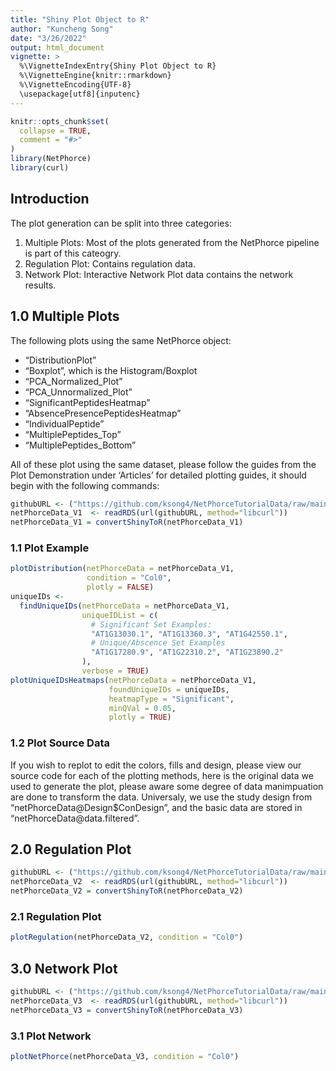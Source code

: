 ```yaml
---
title: "Shiny Plot Object to R"
author: "Kuncheng Song"
date: "3/26/2022"
output: html_document
vignette: >
  %\VignetteIndexEntry{Shiny Plot Object to R}
  %\VignetteEngine{knitr::rmarkdown}
  %\VignetteEncoding{UTF-8}
  \usepackage[utf8]{inputenc}
---
```


```r
knitr::opts_chunk$set(
  collapse = TRUE,
  comment = "#>"
)
library(NetPhorce)
library(curl)
```


## Introduction
The plot generation can be split into three categories: 

1. Multiple Plots: Most of the plots generated from the NetPhorce pipeline is part of this cateogry. 
2. Regulation Plot: Contains regulation data. 
3. Network Plot: Interactive Network Plot data contains the network results. 

## 1.0 Multiple Plots
The following plots using the same NetPhorce object:

+ "DistributionPlot"
+ "Boxplot", which is the Histogram/Boxplot 
+ "PCA_Normalized_Plot"
+ "PCA_Unnormalized_Plot"
+ "SignificantPeptidesHeatmap"
+ "AbsencePresencePeptidesHeatmap"
+ "IndividualPeptide"
+ "MultiplePeptides_Top"
+ "MultiplePeptides_Bottom"

All of these plot using the same dataset, please follow the guides from the Plot Demonstration under 'Articles' for detailed plotting guides, it should begin with the following commands:
```r
githubURL <- ("https://github.com/ksong4/NetPhorceTutorialData/raw/main/RPackageDemo/PCA_Normalized_Plot.RDS")
netPhorceData_V1  <- readRDS(url(githubURL, method="libcurl"))
netPhorceData_V1 = convertShinyToR(netPhorceData_V1)
```

### 1.1 Plot Example
```r
plotDistribution(netPhorceData = netPhorceData_V1,
                 condition = "Col0",
                 plotly = FALSE)
uniqueIDs <- 
  findUniqueIDs(netPhorceData = netPhorceData_V1,
                uniqueIDList = c(
                  # Significant Set Examples: 
                  "AT1G13030.1", "AT1G13360.3", "AT1G42550.1", 
                  # Unique/Abscence Set Examples 
                  "AT1G17280.9", "AT1G22310.2", "AT1G23890.2" 
                ),
                verbose = TRUE)
plotUniqueIDsHeatmaps(netPhorceData = netPhorceData_V1,
                      foundUniqueIDs = uniqueIDs,
                      heatmapType = "Significant",
                      minQVal = 0.05,
                      plotly = TRUE)
```

### 1.2 Plot Source Data
If you wish to replot to edit the colors, fills and design, please view our source code for each of the plotting methods, here is the original data we used to generate the plot, please aware some degree of data manimpuation are done to transform the data. Universaly, we use the study design from "netPhorceData@Design$ConDesign", and the basic data are stored in "netPhorceData@data.filtered". 

## 2.0 Regulation Plot
```r
githubURL <- ("https://github.com/ksong4/NetPhorceTutorialData/raw/main/RPackageDemo/RegulationPlot.RDS")
netPhorceData_V2  <- readRDS(url(githubURL, method="libcurl"))
netPhorceData_V2 = convertShinyToR(netPhorceData_V2)
```

### 2.1 Regulation Plot
```r
plotRegulation(netPhorceData_V2, condition = "Col0")
```

## 3.0 Network Plot
```r
githubURL <- ("https://github.com/ksong4/NetPhorceTutorialData/raw/main/RPackageDemo/VisNetworkPlot_Left.RDS")
netPhorceData_V3  <- readRDS(url(githubURL, method="libcurl"))
netPhorceData_V3 = convertShinyToR(netPhorceData_V3)
```

### 3.1 Plot Network
```r
plotNetPhorce(netPhorceData_V3, condition = "Col0")
```













